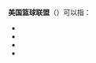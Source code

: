 '''美国篮球联盟'''（{{lang-en|American Basketball League}}）可以指：

*{{tsl|en|American Basketball League (1925–1955)|美國籃球聯盟 (1925–1955)}}
*{{tsl|en|American Basketball League (1961–1962)|美國籃球聯盟 (1961–1962)}}
*{{tsl|en|American Basketball League (1996–1998)|美國籃球聯盟 (1996–1998)}}
*{{tsl|en|American Basketball League (2013–2015)|美國籃球聯盟 (2013–2015)}}

{{Disambiguation|A|cat=六字组织机构消歧义}}